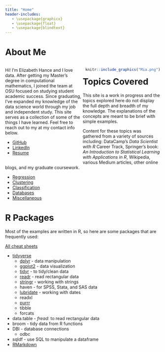 ---
title: "Home"
header-includes:
   - \usepackage{graphicx}
   - \usepackage{float}
   - \usepackage{blindtext}   
---

# About Me {-}
<style>
.column-left{
  float: left;
  width: 50%;
  text-align: left;
}
.column-right{
  float: right;
  width: 50%;
  text-align: right;
}
</style>

<div class="column-left">
Hi! I'm Elizabeth Hance and I love data.  After getting my Master's degree in computational mathematics, I joined the team at OSU focused on studying student academic success.  Since graduating, I've expanded my knowledge of the data science world through my job and independent study.  This site serves as a collection of some of the things I have learned.  Feel free to reach out to my at my contact info below.

* [GitHub](https://github.com/elizabethhance19)
* [LinkedIn](www.linkedin.com/in/elizabeth-hance)
* [Resume](https://github.com/elizabethhance19/DataScience/blob/master/Resume-ElizabethHance.pdf)

</div>
<div class="column-right">
```{r, echo=FALSE, fig.cap="My dog, Mia", out.width="50%", fig.align='center', out.extra='angle=0',}
knitr::include_graphics("Mia.png")
```
</div>


# Topics Covered {-}
This site is a work in progress and the topics explored here do not display the full depth and breadth of my knowledge.  The explanations of the concepts are meant to be brief with simple examples. 

Content for these topics was gathered from a variety of sources including: DataCamp's *Data Scientist with R* Career Track, Springer's book: *An Introduction to Statistical Learning with Applications in R*, Wikipedia, various Medium articles, other online blogs, and my graduate coursework.

* [Regression](https://elizabethhance19.github.io/DataScience/Regression.html)
* [Clustering](https://elizabethhance19.github.io/DataScience/Clustering.html)  
* [Classification](https://elizabethhance19.github.io/DataScience/Classification.html) 
* [Databases](https://elizabethhance19.github.io/DataScience/Databases.html)
* [Miscellaneous](https://elizabethhance19.github.io/DataScience/Miscellaneous.html)


# R Packages {-}
Most of the examples are written in R, so here are some packages that are frequently used:

[All cheat sheets](https://rstudio.com/resources/cheatsheets/)

* [tidyverse](https://www.tidyverse.org/packages/)
  + [dplyr](https://rstudio.com/wp-content/uploads/2015/02/data-wrangling-cheatsheet.pdf) - data manipulation
  + [ggplot2](https://ggplot2.tidyverse.org/reference/) - data visualization
  + [tidyr](https://tidyr.tidyverse.org/) - to tidy/clean data
  + [readr](https://readr.tidyverse.org/) - read rectangular data
  + [stringr](https://stringr.tidyverse.org/) - working with strings
  + haven - for SPSS, Stata, and SAS data
  + [lubridate](https://lubridate.tidyverse.org/) - working with dates
  + readxl
  + [purrr](https://purrr.tidyverse.org/)
  + tibble
  + forcats
* data.table - *fread*: to read rectangular data
* broom - tidy data from R functions
* DBI - database connections
  + odbc 
* sqldf - use SQL to manipulate a dataframe
* [RMarkdown](https://rstudio.com/wp-content/uploads/2015/02/rmarkdown-cheatsheet.pdf)





